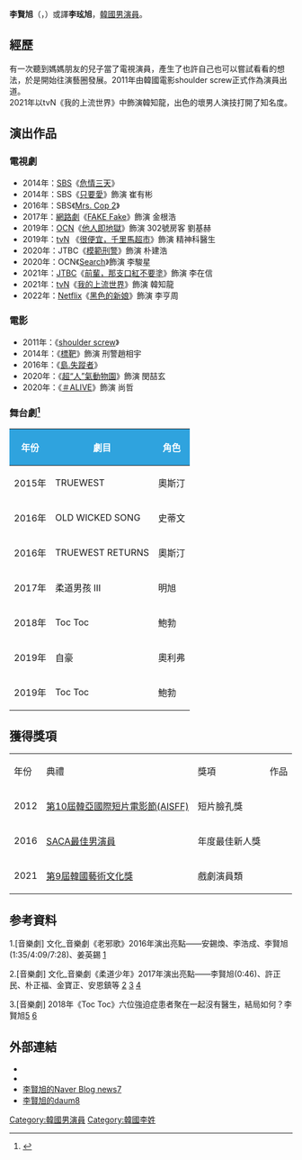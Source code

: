 {{Rough translation|time=2021-01-14T12:18:46+00:00}}
{{藝人
| 姓名 = 李賢旭
| 類型 = 男演員
| 外文名 = 이현욱
| 罗马拼音 = HYUN WOOK-LEE 
| 國籍 = {{KOR}}
| 出生日期 = {{Birth date and age|1985|6|17}}
| 職業 = 演員
| 教育程度 = [[韓國藝術綜合大學|韓國藝術綜合大學]] 演技學系
| 出道日期 = 2011年
| 出道作 = 《어깨나사》
| 活躍年代 = 2011年~至今
| 經紀公司 = Management Air 매니지먼트에어
| 網站 = managementair.com [https://managementair.com/artists/1527832745515.]
}}

'''李賢旭'''（{{lang-ko|이현욱}}，{{bd|1985年|6月17日}}）或譯'''李玹旭'''，[[韓國|韓國]][[男演員|男演員]]。

== 經歷 ==
有一次聽到媽媽朋友的兒子當了電視演員，產生了也許自己也可以嘗試看看的想法，於是開始往演藝圈發展。2011年由韓國電影shoulder screw正式作為演員出道。<br />
2021年以tvN《我的上流世界》中飾演韓知龍，出色的壞男人演技打開了知名度。

== 演出作品 ==
=== 電視劇 ===
*2014年：[[SBS_(韓國)|SBS]]《[[危情三天|危情三天]]》
*2014年：SBS《[[只要愛|只要愛]]》飾演 崔有彬
*2016年：SBS《[[Mrs._Cop_2|Mrs. Cop 2]]》
*2017年：[[網路劇|網路劇]]《[[FAKE_Fake|FAKE Fake]]》飾演 金根浩
*2019年：[[OCN|OCN]]《[[他人即地獄|他人即地獄]]》飾演 302號房客 劉基赫
*2019年：[[tvN|tvN]] 《[[很便宜，千里馬超市|很便宜，千里馬超市]]》飾演 精神科醫生
*2020年：JTBC《[[模範刑警|模範刑警]]》飾演 朴建浩
*2020年：OCN《[[Search|Search]]》飾演 李駿星
*2021年：[[JTBC|JTBC]]《[[前輩，那支口紅不要塗|前輩，那支口紅不要塗]]》飾演 李在信
*2021年：[[tvN|tvN]]《[[我的上流世界|我的上流世界]]》飾演 韓知龍
*2022年：[[Netflix|Netflix]]《[[黑色的新娘|黑色的新娘]]》飾演 李亨周

=== 電影 ===
*2011年：《[[shoulder_screw|shoulder screw]]》
*2014年：《[[標靶|標靶]]》飾演 刑警趙相宇
*2016年：《[[島.失蹤者|島.失蹤者]]》
*2020年：《[[超“人”氣動物園|超“人”氣動物園]]》飾演 閔喆玄
*2020年：《[[＃ALIVE|＃ALIVE]]》飾演 尚哲

=== 舞台劇<ref>{{Cite journal |title= 김선호 playdb |url= http://www.playdb.co.kr/artistdb/detail.asp?ManNo=29234 |language= ko |journal=  |access-date= 2021-06-24 |archive-date= 2021-04-27 |archive-url= https://web.archive.org/web/20210427062417/http://www.playdb.co.kr/artistdb/detail.asp?ManNo=29234 |dead-url= no }}</ref> ===
{| class="wikitable"
|+
! style="background:#2fa3de; color:white"|年份
! style="background:#2fa3de; color:white"|劇目
! style="background:#2fa3de; color:white"|角色
|-
|2015年
|TRUEWEST
|奧斯汀
|-
|2016年
|OLD WICKED SONG
|史蒂文
|-
|2016年
|TRUEWEST RETURNS
|奧斯汀
|-
|2017年
|柔道男孩 Ⅲ
|明旭
|-
|2018年
|Toc Toc
|鮑勃
|-
|2019年
|自豪
|奧利弗
|-
|2019年
|Toc Toc
|鮑勃
|}

==獲得獎項==
{| class="wikitable" style="text-align:center"
|-style="background:#dcdcdc;color:#000000;font-weight:bold"
| 年份 || 典禮 || 獎項 || 作品
|-
| 2012 || [[第10屆韓亞國際短片電影節(AISFF)|第10屆韓亞國際短片電影節(AISFF)]] || 短片臉孔獎 || 
|-
| 2016 || [[SACA最佳男演員|SACA最佳男演員]] || 年度最佳新人獎 || 
|-
| 2021 || [[第9屆韓國藝術文化獎|第9屆韓國藝術文化獎]] || 戲劇演員類 || 
|}


== 参考資料 ==
1.[音樂劇] 文化_音樂劇《老邪歌》2016年演出亮點——安錫煥、李浩成、李賢旭(1:35/4:09/7:28)、姜英錫  [https://www.youtube.com/watch?v=Dm32OXwTUz8] {{Wayback|url=https://www.youtube.com/watch?v=Dm32OXwTUz8 |date=20210629042119 }}

2.[音樂劇] 文化_音樂劇《柔道少年》2017年演出亮點——李賢旭(0:46)、許正民、朴正福、金寶正、安恩鎮等  [https://www.youtube.com/watch?v=ExKYK9h1ctM] {{Wayback|url=https://www.youtube.com/watch?v=ExKYK9h1ctM |date=20210629035432 }}[http://www.newstage.co.kr/news/articleView.html?idxno=23534] {{Wayback|url=http://www.newstage.co.kr/news/articleView.html?idxno=23534 |date=20210630044924 }} [http://www.playdb.co.kr/playdb/playdbDetail.asp?sReqPlayno=104164] {{Wayback|url=http://www.playdb.co.kr/playdb/playdbDetail.asp?sReqPlayno=104164 |date=20210627223645 }}

3.[音樂劇] 2018年《Toc Toc》六位強迫症患者聚在一起沒有醫生，結局如何？李賢旭[https://www.khan.co.kr/allthatart/art_view.html?art_id=201811151803011] {{Wayback|url=https://www.khan.co.kr/allthatart/art_view.html?art_id=201811151803011 |date=20210624204704 }}[http://withinnews.co.kr/news/view.html?category=138&no=17086&section=134] {{Wayback|url=http://withinnews.co.kr/news/view.html?category=138&no=17086&section=134 |date=20210629091235 }}

== 外部連結 ==
* {{Instagram|wook0617}}
* {{Instagram|management_air Management Air 公司 }}
* [https://blog.naver.com/이현욱 李賢旭的Naver Blog news][https://m.blog.naver.com/PostView.naver?isHttpsRedirect=true&blogId=risingkeyword&logNo=221634170929]
* [https://search.daum.net/이현욱 李賢旭的daum][https://search.daum.net/search?w=profile2&q=%EC%9D%B4%ED%98%84%EC%9A%B1&DA=PRF&sct=person&sck=datahub_homo%2Fperson%2F1574175&detail=1&page=1&size=10] {{Wayback|url=https://search.daum.net/search?w=profile2&q=%EC%9D%B4%ED%98%84%EC%9A%B1&DA=PRF&sct=person&sck=datahub_homo%2Fperson%2F1574175&detail=1&page=1&size=10 |date=20210628172310 }}

[[Category:韓國男演員|Category:韓國男演員]]
[[Category:韓國李姓|Category:韓國李姓]]